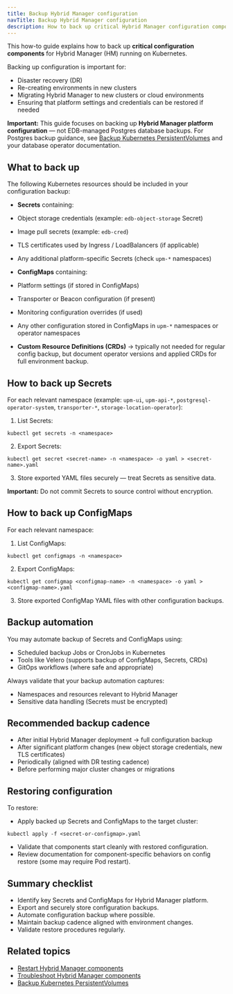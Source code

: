 ```yaml
---
title: Backup Hybrid Manager configuration
navTitle: Backup Hybrid Manager configuration
description: How to back up critical Hybrid Manager configuration components on Kubernetes.
---
```


This how-to guide explains how to back up **critical configuration components** for Hybrid Manager (HM) running on Kubernetes.

Backing up configuration is important for:

- Disaster recovery (DR)
- Re-creating environments in new clusters
- Migrating Hybrid Manager to new clusters or cloud environments
- Ensuring that platform settings and credentials can be restored if needed

**Important:** This guide focuses on backing up **Hybrid Manager platform configuration** — not EDB-managed Postgres database backups.
For Postgres backup guidance, see [Backup Kubernetes PersistentVolumes](/portal/kubernetes/learn/how-to/backup-kubernetes-pv) and your database operator documentation.

## What to back up

The following Kubernetes resources should be included in your configuration backup:

- **Secrets** containing:
- Object storage credentials (example: `edb-object-storage` Secret)
- Image pull secrets (example: `edb-cred`)
- TLS certificates used by Ingress / LoadBalancers (if applicable)
- Any additional platform-specific Secrets (check `upm-*` namespaces)

- **ConfigMaps** containing:
- Platform settings (if stored in ConfigMaps)
- Transporter or Beacon configuration (if present)
- Monitoring configuration overrides (if used)
- Any other configuration stored in ConfigMaps in `upm-*` namespaces or operator namespaces

- **Custom Resource Definitions (CRDs)** → typically not needed for regular config backup, but document operator versions and applied CRDs for full environment backup.

## How to back up Secrets

For each relevant namespace (example: `upm-ui`, `upm-api-*`, `postgresql-operator-system`, `transporter-*`, `storage-location-operator`):

1. List Secrets:

`kubectl get secrets -n <namespace>`

2. Export Secrets:

`kubectl get secret <secret-name> -n <namespace> -o yaml > <secret-name>.yaml`

3. Store exported YAML files securely — treat Secrets as sensitive data.

**Important:** Do not commit Secrets to source control without encryption.

## How to back up ConfigMaps

For each relevant namespace:

1. List ConfigMaps:

`kubectl get configmaps -n <namespace>`

2. Export ConfigMaps:

`kubectl get configmap <configmap-name> -n <namespace> -o yaml > <configmap-name>.yaml`

3. Store exported ConfigMap YAML files with other configuration backups.

## Backup automation

You may automate backup of Secrets and ConfigMaps using:

- Scheduled backup Jobs or CronJobs in Kubernetes
- Tools like Velero (supports backup of ConfigMaps, Secrets, CRDs)
- GitOps workflows (where safe and appropriate)

Always validate that your backup automation captures:

- Namespaces and resources relevant to Hybrid Manager
- Sensitive data handling (Secrets must be encrypted)

## Recommended backup cadence

- After initial Hybrid Manager deployment → full configuration backup
- After significant platform changes (new object storage credentials, new TLS certificates)
- Periodically (aligned with DR testing cadence)
- Before performing major cluster changes or migrations

## Restoring configuration

To restore:

- Apply backed up Secrets and ConfigMaps to the target cluster:

`kubectl apply -f <secret-or-configmap>.yaml`

- Validate that components start cleanly with restored configuration.
- Review documentation for component-specific behaviors on config restore (some may require Pod restart).

## Summary checklist

- Identify key Secrets and ConfigMaps for Hybrid Manager platform.
- Export and securely store configuration backups.
- Automate configuration backup where possible.
- Maintain backup cadence aligned with environment changes.
- Validate restore procedures regularly.

## Related topics

- [Restart Hybrid Manager components](./restart-hybrid-manager-components)
- [Troubleshoot Hybrid Manager components](./troubleshoot-hybrid-manager-components)
- [Backup Kubernetes PersistentVolumes](../backup-kubernetes-pv.mdx)

